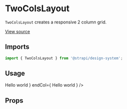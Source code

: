 <!--- TwoColsLayout.stories.mdx --->


<Meta title="Design System/Components/TwoColsLayout" component={TwoColsLayout} />

# TwoColsLayout

`TwoColsLayout` creates a responsive 2 column grid.

[View source](https://github.com/strapi/design-system/tree/main/packages/strapi-design-system/src/TwoColsLayout)

## Imports

```js
import { TwoColsLayout } from '@strapi/design-system';
```

## Usage

<Canvas>
  <Story name="base">
    <Box padding={8} background="neutral100">
      <TwoColsLayout
        startCol={
          <Box padding={4}>
            <Typography>Hello world</Typography>
          </Box>
        }
        endCol={
          <Box padding={4}>
            <Typography>Hello world</Typography>
          </Box>
        }
      />
    </Box>
  </Story>
</Canvas>

## Props

<ArgsTable of={TwoColsLayout} />
